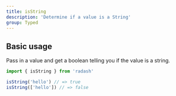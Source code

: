 ```yaml
---
title: isString
description: 'Determine if a value is a String'
group: Typed
---
```


## Basic usage

Pass in a value and get a boolean telling you if the value is a string.

```ts
import { isString } from 'radash'

isString('hello') // => true
isString(['hello']) // => false
```
